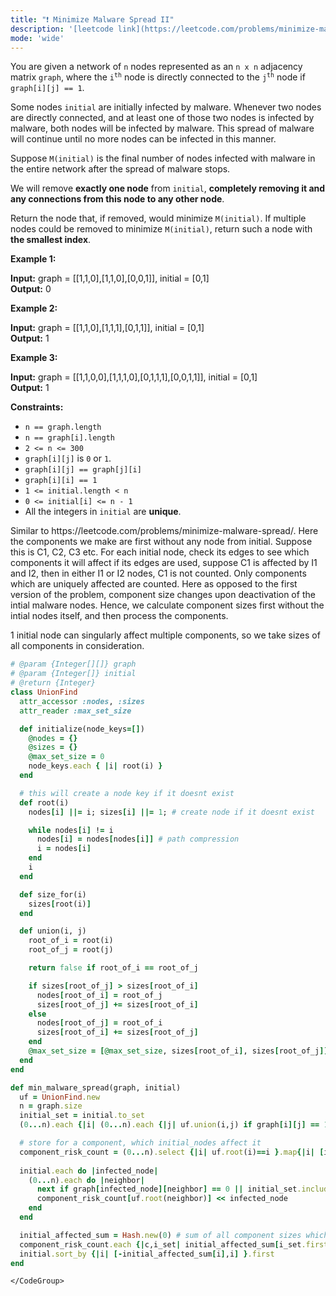 ```yaml
---
title: "❗️ Minimize Malware Spread II"
description: '[leetcode link](https://leetcode.com/problems/minimize-malware-spread-ii/description/)'
mode: 'wide'
---
```

<Tabs>
  <Tab title="Question" icon="circle-question" iconType="regular">
    <Card>
      <p>You are given a network of <code>n</code> nodes represented as an <code>n x n</code> adjacency matrix <code>graph</code>, where the <code>i<sup>th</sup></code> node is directly connected to the <code>j<sup>th</sup></code> node if <code>graph[i][j] == 1</code>.</p>  <p>Some nodes <code>initial</code> are initially infected by malware. Whenever two nodes are directly connected, and at least one of those two nodes is infected by malware, both nodes will be infected by malware. This spread of malware will continue until no more nodes can be infected in this manner.</p>  <p>Suppose <code>M(initial)</code> is the final number of nodes infected with malware in the entire network after the spread of malware stops.</p>  <p>We will remove <strong>exactly one node</strong> from <code>initial</code>, <strong>completely removing it and any connections from this node to any other node</strong>.</p>  <p>Return the node that, if removed, would minimize <code>M(initial)</code>. If multiple nodes could be removed to minimize <code>M(initial)</code>, return such a node with <strong>the smallest index</strong>.</p>   <p><strong class="example">Example 1:</strong></p> <strong>Input:</strong> graph = [[1,1,0],[1,1,0],[0,0,1]], initial = [0,1] <br/> <strong>Output:</strong> 0 <p><strong class="example">Example 2:</strong></p> <strong>Input:</strong> graph = [[1,1,0],[1,1,1],[0,1,1]], initial = [0,1] <br/> <strong>Output:</strong> 1 <p><strong class="example">Example 3:</strong></p> <strong>Input:</strong> graph = [[1,1,0,0],[1,1,1,0],[0,1,1,1],[0,0,1,1]], initial = [0,1] <br/> <strong>Output:</strong> 1   <p><strong>Constraints:</strong></p>  <ul>  <li><code>n == graph.length</code></li>  <li><code>n == graph[i].length</code></li>  <li><code>2 &lt;= n &lt;= 300</code></li>  <li><code>graph[i][j]</code> is <code>0</code> or <code>1</code>.</li>  <li><code>graph[i][j] == graph[j][i]</code></li>  <li><code>graph[i][i] == 1</code></li>  <li><code>1 &lt;= initial.length &lt;&nbsp;n</code></li>  <li><code>0 &lt;= initial[i] &lt;= n - 1</code></li>  <li>All the integers in <code>initial</code> are <strong>unique</strong>.</li> </ul> 
    </Card>
  </Tab>
  <Tab title="Solution" icon="lightbulb" iconType="regular" >
    <Card>
      Similar to https://leetcode.com/problems/minimize-malware-spread/. 
Here the components we make are first without any node from initial. Suppose this is C1, C2, C3 etc. For each initial node, check its edges to see which components it will affect if its edges are used, suppose C1 is affected by I1 and I2, then in either I1 or I2 nodes, C1 is not counted. Only components which are uniquely affected are counted. Here as opposed to the first version of the problem, component size changes upon deactivation of the intial malware nodes. Hence, we calculate component sizes first without the intial nodes itself, and then process the components. 

1 initial node can singularly affect multiple components, so we take sizes of all components in consideration.
</Card>
  <Expandable title="code">
    <CodeGroup dropdown>
```ruby title="Minimize Malware Spread II" lines
# @param {Integer[][]} graph
# @param {Integer[]} initial
# @return {Integer}
class UnionFind
  attr_accessor :nodes, :sizes
  attr_reader :max_set_size

  def initialize(node_keys=[])
    @nodes = {}
    @sizes = {}
    @max_set_size = 0
    node_keys.each { |i| root(i) }
  end

  # this will create a node key if it doesnt exist
  def root(i)
    nodes[i] ||= i; sizes[i] ||= 1; # create node if it doesnt exist

    while nodes[i] != i
      nodes[i] = nodes[nodes[i]] # path compression
      i = nodes[i]
    end
    i
  end

  def size_for(i)
    sizes[root(i)]
  end

  def union(i, j)
    root_of_i = root(i)
    root_of_j = root(j)

    return false if root_of_i == root_of_j

    if sizes[root_of_j] > sizes[root_of_i]
      nodes[root_of_i] = root_of_j
      sizes[root_of_j] += sizes[root_of_i]
    else
      nodes[root_of_j] = root_of_i
      sizes[root_of_i] += sizes[root_of_j]
    end
    @max_set_size = [@max_set_size, sizes[root_of_i], sizes[root_of_j]].max
  end
end

def min_malware_spread(graph, initial)
  uf = UnionFind.new
  n = graph.size
  initial_set = initial.to_set
  (0...n).each {|i| (0...n).each {|j| uf.union(i,j) if graph[i][j] == 1 && i!=j && !initial_set.include?(i) && !initial_set.include?(j)} }

  # store for a component, which initial_nodes affect it
  component_risk_count = (0...n).select {|i| uf.root(i)==i }.map{|i| [i,Set.new] }.to_h
  
  initial.each do |infected_node|
    (0...n).each do |neighbor|
      next if graph[infected_node][neighbor] == 0 || initial_set.include?(neighbor)
      component_risk_count[uf.root(neighbor)] << infected_node
    end
  end

  initial_affected_sum = Hash.new(0) # sum of all component sizes which are singularly affected by initial node
  component_risk_count.each {|c,i_set| initial_affected_sum[i_set.first]+=uf.sizes[c] if i_set.size==1 }
  initial.sort_by {|i| [-initial_affected_sum[i],i] }.first
end
```
    </CodeGroup>
  </Expandable>
  </Tab>
</Tabs>